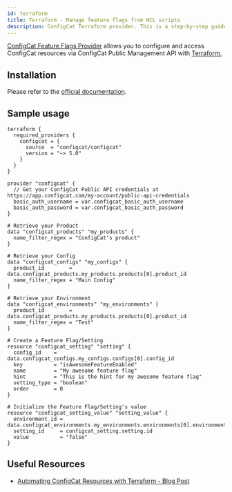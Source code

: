 ```yaml
---
id: terraform
title: Terraform - Manage feature flags from HCL scripts
description: ConfigCat Terraform provider. This is a step-by-step guide on how to manage feature flags from Terraform using the ConfigCat Terraform provider.
---
```


<a href="https://registry.terraform.io/providers/configcat/configcat" target="_blank" >ConfigCat Feature Flags Provider</a> allows you to configure and access ConfigCat resources via ConfigCat Public Management API with <a href="https://www.terraform.io/" target="_blank" >Terraform.</a>

## Installation

Please refer to the <a href="https://registry.terraform.io/providers/configcat/configcat/latest/docs" target="_blank">official documentation</a>.

## Sample usage

```hcl
terraform {
  required_providers {
    configcat = {
      source  = "configcat/configcat"
      version = "~> 5.0"
    }
  }
}

provider "configcat" {
  // Get your ConfigCat Public API credentials at https://app.configcat.com/my-account/public-api-credentials
  basic_auth_username = var.configcat_basic_auth_username
  basic_auth_password = var.configcat_basic_auth_password
}

# Retrieve your Product
data "configcat_products" "my_products" {
  name_filter_regex = "ConfigCat's product"
}

# Retrieve your Config
data "configcat_configs" "my_configs" {
  product_id        = data.configcat_products.my_products.products[0].product_id
  name_filter_regex = "Main Config"
}

# Retrieve your Environment
data "configcat_environments" "my_environments" {
  product_id        = data.configcat_products.my_products.products[0].product_id
  name_filter_regex = "Test"
}

# Create a Feature Flag/Setting
resource "configcat_setting" "setting" {
  config_id    = data.configcat_configs.my_configs.configs[0].config_id
  key          = "isAwesomeFeatureEnabled"
  name         = "My awesome feature flag"
  hint         = "This is the hint for my awesome feature flag"
  setting_type = "boolean"
  order        = 0
}

# Initialize the Feature Flag/Setting's value
resource "configcat_setting_value" "setting_value" {
  environment_id = data.configcat_environments.my_environments.environments[0].environment_id
  setting_id     = configcat_setting.setting.id
  value          = "false"
}

```

## Useful Resources

- [Automating ConfigCat Resources with Terraform - Blog Post](https://configcat.com/blog/2023/06/02/infrastructure-as-code-terraform-integration/)